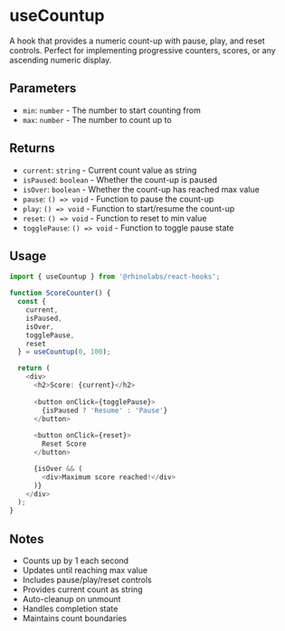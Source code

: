 # useCountup

A hook that provides a numeric count-up with pause, play, and reset controls. Perfect for implementing progressive counters, scores, or any ascending numeric display.

## Parameters

- `min`: `number` - The number to start counting from
- `max`: `number` - The number to count up to

## Returns

- `current`: `string` - Current count value as string
- `isPaused`: `boolean` - Whether the count-up is paused
- `isOver`: `boolean` - Whether the count-up has reached max value
- `pause`: `() => void` - Function to pause the count-up
- `play`: `() => void` - Function to start/resume the count-up
- `reset`: `() => void` - Function to reset to min value
- `togglePause`: `() => void` - Function to toggle pause state

## Usage

```typescript
import { useCountup } from '@rhinolabs/react-hooks';

function ScoreCounter() {
  const { 
    current, 
    isPaused,
    isOver,
    togglePause,
    reset 
  } = useCountup(0, 100);

  return (
    <div>
      <h2>Score: {current}</h2>
      
      <button onClick={togglePause}>
        {isPaused ? 'Resume' : 'Pause'}
      </button>
      
      <button onClick={reset}>
        Reset Score
      </button>

      {isOver && (
        <div>Maximum score reached!</div>
      )}
    </div>
  );
}
```

## Notes

- Counts up by 1 each second
- Updates until reaching max value
- Includes pause/play/reset controls
- Provides current count as string
- Auto-cleanup on unmount
- Handles completion state
- Maintains count boundaries
